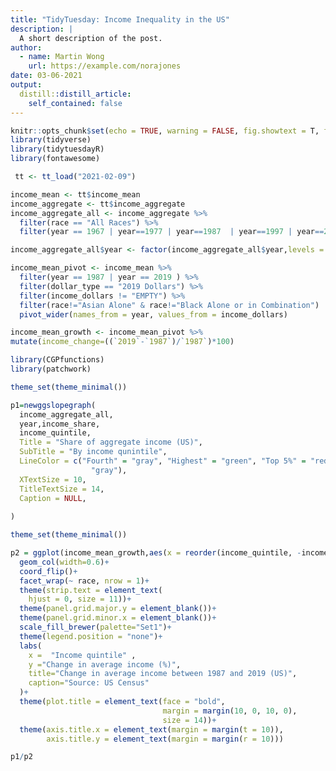 ```yaml
---
title: "TidyTuesday: Income Inequality in the US"
description: |
  A short description of the post.
author:
  - name: Martin Wong
    url: https://example.com/norajones
date: 03-06-2021
output:
  distill::distill_article:
    self_contained: false
---
```



```r
knitr::opts_chunk$set(echo = TRUE, warning = FALSE, fig.showtext = T, fig.retina = 1)
library(tidyverse)
library(tidytuesdayR)
library(fontawesome)
```

```r
 tt <- tt_load("2021-02-09")
```

```r
 
income_mean <- tt$income_mean
income_aggregate <- tt$income_aggregate
income_aggregate_all <- income_aggregate %>%
  filter(race == "All Races") %>%
  filter(year == 1967 | year==1977 | year==1987  | year==1997 | year==2007 | year == 2019 )

income_aggregate_all$year <- factor(income_aggregate_all$year,levels = c("1967", "1977", "1987", "1997", "2007", "2019"), labels = c("1967", "1977", "1987", "1997", "2007", "2019"), ordered = TRUE)

income_mean_pivot <- income_mean %>%
  filter(year == 1987 | year == 2019 ) %>%
  filter(dollar_type == "2019 Dollars") %>%
  filter(income_dollars != "EMPTY") %>%
  filter(race!="Asian Alone" & race!="Black Alone or in Combination")  %>%
  pivot_wider(names_from = year, values_from = income_dollars)

income_mean_growth <- income_mean_pivot %>%
mutate(income_change=((`2019`-`1987`)/`1987`)*100)
```

```r
library(CGPfunctions)
library(patchwork)

theme_set(theme_minimal())

p1=newggslopegraph(
  income_aggregate_all,
  year,income_share,
  income_quintile, 
  Title = "Share of aggregate income (US)",
  SubTitle = "By income qunintile",
  LineColor = c("Fourth" = "gray", "Highest" = "green", "Top 5%" = "red", "Third" = "gray", "Second" = "gray","Lowest" =
                  "gray"),
  XTextSize = 10,
  TitleTextSize = 14,
  Caption = NULL,
  
)

theme_set(theme_minimal())

p2 = ggplot(income_mean_growth,aes(x = reorder(income_quintile, -income_change),y=income_change,fill=race))+
  geom_col(width=0.6)+ 
  coord_flip()+
  facet_wrap(~ race, nrow = 1)+
  theme(strip.text = element_text(
    hjust = 0, size = 11))+
  theme(panel.grid.major.y = element_blank())+
  theme(panel.grid.minor.x = element_blank())+
  scale_fill_brewer(palette="Set1")+
  theme(legend.position = "none")+
  labs(
    x =  "Income quintile" ,
    y ="Change in average income (%)",
    title="Change in average income between 1987 and 2019 (US)",
    caption="Source: US Census"
  )+
  theme(plot.title = element_text(face = "bold",
                                  margin = margin(10, 0, 10, 0),
                                  size = 14))+
  theme(axis.title.x = element_text(margin = margin(t = 10)),
        axis.title.y = element_text(margin = margin(r = 10)))

p1/p2

```


